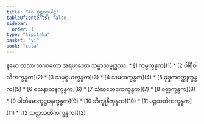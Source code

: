 ```yaml
---
title: "4ဝ် စူဠဝဂ္ဂပါဠိ"
tableOfContents: false
sidebar:
  order: 1
type: "tipitaka"
basket: "vi"
book: "cula"
---
```


<Paragraph number="1" type="center" book="cula">
နမော တဿ ဘဂဝတော အရဟတော သမ္မာသမ္ဗုဒ္ဓဿ.

</Paragraph>

<TableOfContents book="cula" section="4">
* [1 ကမ္မက္ခန္ဓက](1)
* [2 ပါရိဝါသိကက္ခန္ဓက](2)
* [3 သမုစ္စယက္ခန္ဓက](3)
* [4 သမထက္ခန္ဓက](4)
* [5 ခုဒ္ဒကဝတ္ထုက္ခန္ဓက](5)
* [6 သေနာသနက္ခန္ဓက](6)
* [7 သံဃဘေဒကက္ခန္ဓက](7)
* [8 ဝတ္တက္ခန္ဓက](8)
* [9 ပါတိမောက္ခဋ္ဌပနက္ခန္ဓက](9)
* [10 ဘိက္ခုနိက္ခန္ဓက](10)
* [11 ပဉ္စသတိကက္ခန္ဓက](11)
* [12 သတ္တသတိကက္ခန္ဓက](12)
</TableOfContents>